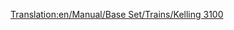 [[Translation:en/Manual/Base Set/Trains/Kelling 3100]]
{{en/Manual/Base Set/Trains/Trains|Cost=£21,093 ($42.186)
|Speed=104 kph (65 mph)
|Weight=110 t
|Power=1,500 hp (1.119 kW)
|Annual=£1,599 ($3.198)
|Designed=1958
|Lifespan=22
|Capacity=N/A
|Description=No description has been written for this train yet. If you know something about this train, feel free to edit this page and add it!
|Real-life=No Real-Life Equivalent has been found for this train. If you know on what existing train this Transport Tycoon version is based, feel free to edit this page and let the world know!
}}